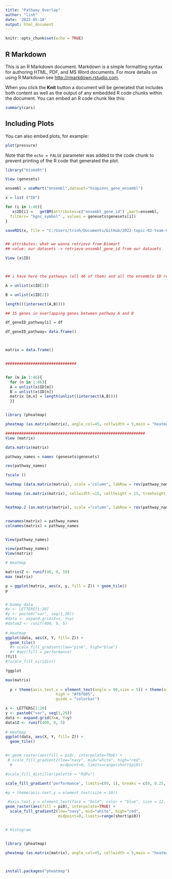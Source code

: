 ```yaml
---
title: "Pathway_Overlap"
author: "linh"
date: '2022-05-18'
output: html_document
---
```


```r
knitr::opts_chunk$set(echo = TRUE)
```

## R Markdown

This is an R Markdown document. Markdown is a simple formatting syntax for authoring HTML, PDF, and MS Word documents. For more details on using R Markdown see <http://rmarkdown.rstudio.com>.

When you click the **Knit** button a document will be generated that includes both content as well as the output of any embedded R code chunks within the document. You can embed an R code chunk like this:

```r
summary(cars)
```

## Including Plots

You can also embed plots, for example:

```r
plot(pressure)
```

Note that the `echo = FALSE` parameter was added to the code chunk to prevent printing of the R code that generated the plot.


```r

library("biomaRt")

View (genesets)

ensembl = useMart("ensembl",dataset="hsapiens_gene_ensembl")

x = list ("ID")

for (i in 1:46){
   x$ID[i] =   getBM(attributes=c("ensembl_gene_id") ,mart=ensembl,
  filters= "hgnc_symbol" , values = genesets$genesets[i])
} 

saveRDS(x, file = "C:/Users/trinh/Documents/GitHub/2022-topic-02-team-01/x.RDS")


## attributes: what we wanna retrieve from Biomart 
## value: our datasets -> retrieve ensembl_gene_id from our datasets 

View (x$ID)



## i have here the pathways (all 46 of them) and all the ensemble ID related to the respectively pathway

```


```r


A = unlist(x$ID[1])

B = unlist(x$ID[2])

length(((intersect(A,B))))

## 35 genes in overlapping genes between pathway A and B 

df_geneID_pathway[i] = df

df_geneID_pathway= data.frame()



matrix = data.frame()


###############################


for (m in 1:46){
  for (n in 1:46){
  A = unlist(x$ID[m])
  B = unlist(x$ID[n])
  matrix [m,n] = length(unlist((intersect(A,B))))
  }}


library (pheatmap)

pheatmap (as.matrix(matrix), angle_col=45, cellwidth = 5,main = "heatmap pathway overlap", width = 15, height = 15, fontsize = 8, fontsize_col = 5, fontsize_row = 5)

#############################################################
View (matrix)

data.matrix(matrix)

pathway_names = names (genesets$genesets)

rev(pathway_names)

?scale ()

heatmap (data.matrix(matrix), scale ="column", labRow = rev(pathway_names), labCol = pathway_names)

heatmap (as.matrix(matrix), cellwidth =15, cellheight = 15, treeheight_col=0, width =11, height = 10, fontsize =12, fontsize_col=10, fontsize_row=12,labRow = rev(pathway_names),labCol = pathway_names)


heatmap.2 (as.matrix(matrix), scale ="column", labRow = rev(pathway_names), labCol = pathway_names)


rownames(matrix) = pathway_names
colnames(matrix) = pathway_names


View(pathway_names)

view(pathway_names)
View(matrix)

# Heatmap 

matrix$Z <- runif(46, 0, 10)
max (matrix)

p = ggplot(matrix, aes(x, y, fill = Z)) + geom_tile()
p


# Dummy data
#x <- LETTERS[1:20]
#y <- paste0("var", seq(1,20))
#data <- expand.grid(X=x, Y=y)
#data$Z <- runif(400, 0, 5)
 
# Heatmap 
ggplot(data, aes(X, Y, fill= Z)) + 
  geom_tile()
  #+ scale_fill_gradient(low="pink", high="blue")
  #+ #aes(fill = performance)
?fill
#?scale_fill_viridis()

?ggplot

max(matrix)
  
  p + theme(axis.text.x = element_text(angle = 90,size = 5)) + theme(axis.text.y = element_text(size = 5)) + scale_fill_gradient(low = "#353436",
                      high = "#f6f805",
                      guide = "colorbar")

x <- LETTERS[1:20]
y <- paste0("var", seq(1,20))
data <- expand.grid(X=x, Y=y)
data$Z <- runif(400, 0, 5)
 
# Heatmap 
ggplot(data, aes(X, Y, fill= Z)) + 
  geom_tile()


#+ geom_raster(aes(fill = pi0), interpolate=TRUE) +
 # scale_fill_gradient2(low="navy", mid="white", high="red", 
  #                     midpoint=0, limits=range(short$pi0))

#scale_fill_distiller(palette = "RdPu")

scale_fill_gradient('performance', limits=c(0, 1), breaks = c(0, 0.25, 0.5, 0.75, 1),  low = "lightblue", high = "darkblue") 

#p + theme(axis.text.y = element_text(size = 10))

 #axis.text.y = element_text(face = "bold", color = "blue", size = 12, angle = 45))
geom_raster(aes(fill = pi0), interpolate=TRUE) +
  scale_fill_gradient2(low="navy", mid="white", high="red", 
                       midpoint=0, limits=range(short$pi0))


# Histogram


library (pheatmap)

pheatmap (as.matrix(matrix), angle_col=45, cellwidth = 5,main = "heatmap pathway overlap", width = 15, height = 15, fontsize = 8, fontsize_col = 5, fontsize_row = 5)



install.packages("pheatmap")

```




